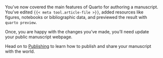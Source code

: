 You've now covered the main features of Quarto for authoring a manuscript. You've edited `{{< meta tool.article-file >}}`, added resources like figures, notebooks or bibliographic data, and previewed the result with `quarto preview`.

Once, you are happy with the changes you've made, you'll need update your public manuscript webpage.

Head on to [Publishing](../publishing.qmd) to learn how to publish and share your manuscript with the world.
